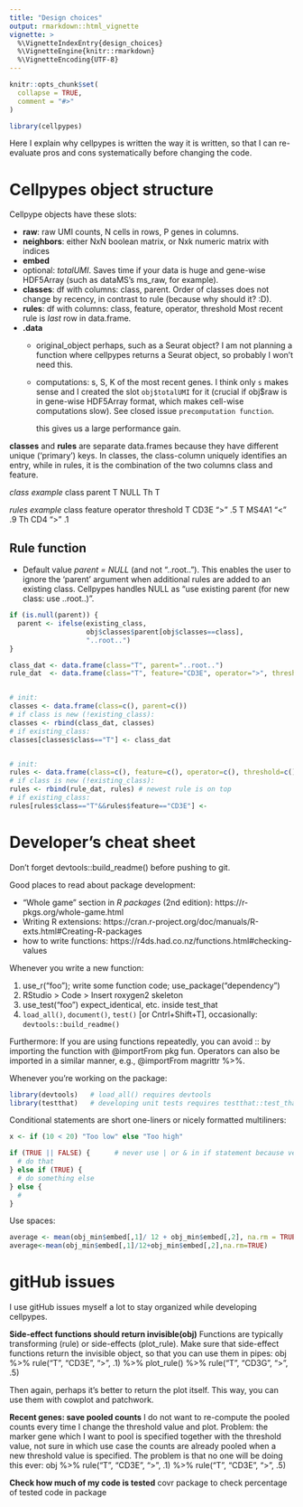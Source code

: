 ```yaml
---
title: "Design choices"
output: rmarkdown::html_vignette
vignette: >
  %\VignetteIndexEntry{design_choices}
  %\VignetteEngine{knitr::rmarkdown}
  %\VignetteEncoding{UTF-8}
---
```


```r
knitr::opts_chunk$set(
  collapse = TRUE,
  comment = "#>"
)
```

```r
library(cellpypes)
```

Here I explain why cellpypes is written the way it is written,
so that I can re-evaluate pros and cons systematically before 
changing the code.




# Cellpypes object structure

Cellpype objects have these slots:

  * **raw**: raw UMI counts, N cells in rows, P genes in columns.
  * **neighbors**: either NxN boolean matrix, or Nxk numeric matrix with indices
  * **embed**
  * optional: *totalUMI*. Saves time if your data is huge and gene-wise HDF5Array
    (such as dataMS's ms_raw, for example).
  * **classes**: df with columns: class, parent.
    Order of classes does not change by recency, in contrast to rule
    (because why should it? :D).
  * **rules**: df with columns: class, feature, operator, threshold
    Most recent rule is *last* row in data.frame.
  * **.data**
    * original_object perhaps, such as a Seurat object? I am not planning 
      a function where cellpypes returns a Seurat object, so probably I won't
      need this.
    * computations: s, S, K of the most recent genes. 
      I think only `s` makes sense and I created the slot `obj$totalUMI` for it
      (crucial if obj$raw is in gene-wise HDF5Array format, which makes cell-wise 
      computations slow). See closed issue `precomputation function`.
      
      this gives us a large performance gain.


**classes** and **rules** are separate data.frames because they have 
different unique ('primary') keys. In classes, the class-column uniquely 
identifies an entry, while in rules, it is the combination of the two columns
class and feature.

*class example*
 class  parent
  T     NULL
  Th     T

*rules example*
 class  feature  operator  threshold
  T     CD3E       ">"        .5
  T     MS4A1      "<"        .9
  Th    CD4        ">"        .1


## Rule function

  * Default value *parent = NULL* (and not "..root..").
    This enables the user to ignore the 'parent' argument when additional rules
    are added to an existing class. Cellpypes handles NULL as "use existing parent
    (for new class: use ..root..)".

```r
if (is.null(parent)) {
  parent <- ifelse(existing_class,
                   obj$classes$parent[obj$classes==class],
                   "..root..")
}

class_dat <- data.frame(class="T", parent="..root..")
rule_dat  <- data.frame(class="T", feature="CD3E", operator=">", threshold=.1)


# init:
classes <- data.frame(class=c(), parent=c())
# if class is new (!existing_class):
classes <- rbind(class_dat, classes)
# if existing_class:
classes[classes$class=="T"] <- class_dat


# init:
rules <- data.frame(class=c(), feature=c(), operator=c(), threshold=c())
# if class is new (!existing_class):
rules <- rbind(rule_dat, rules) # newest rule is on top
# if existing_class:
rules[rules$class=="T"&&rules$feature=="CD3E"] <- 
```





# Developer's cheat sheet

Don't forget devtools::build_readme() before 
pushing to git.


Good places to read about package development:

  * "Whole game" section in *R packages* (2nd edition):
  https://r-pkgs.org/whole-game.html
  * Writing R extensions:
  https://cran.r-project.org/doc/manuals/R-exts.html#Creating-R-packages
  * how to write functions: https://r4ds.had.co.nz/functions.html#checking-values


Whenever you write a new function:

  1. use_r("foo"); write some function code; use_package("dependency")
  2. RStudio > Code > Insert roxygen2 skeleton
  3. use_test("foo")
    expect_identical, etc. inside test_that
  4. `load_all()`, `document()`, `test()` [or Cntrl+Shift+T], 
    occasionally: `devtools::build_readme()`

Furthermore:
If you are using functions repeatedly, you can avoid :: by importing the function with @importFrom pkg fun.
Operators can also be imported in a similar manner, e.g.,
@importFrom magrittr %>%.


Whenever you're working on the package:
```R
library(devtools)   # load_all() requires devtools
library(testthat)   # developing unit tests requires testthat::test_that
```



Conditional statements are short one-liners or nicely formatted multiliners:
```R
x <- if (10 < 20) "Too low" else "Too high"

if (TRUE || FALSE) {      # never use | or & in if statement because vectorized
  # do that
} else if (TRUE) {
  # do something else
} else {
  # 
}

```

Use spaces:
```R
average <- mean(obj_min$embed[,1]/ 12 + obj_min$embed[,2], na.rm = TRUE)   # Good
average<-mean(obj_min$embed[,1]/12+obj_min$embed[,2],na.rm=TRUE)            # Bad
```






# gitHub issues
I use gitHub issues myself a lot to stay organized while developing cellpypes.


**Side-effect functions should return invisible(obj)**
Functions are typically transforming (rule) or side-effects (plot_rule).
Make sure that side-effect functions return the invisible object, so that you
can use them in pipes:
obj %>% rule("T", "CD3E", ">", .1) %>% plot_rule() %>% rule("T", "CD3G", ">", .5)

Then again, perhaps it's better to return the plot itself. 
This way, you can use them with cowplot and patchwork.


**Recent genes: save pooled counts**
I do not want to re-compute the pooled counts every time I change the 
threshold value and plot.
Problem: the marker gene which I want to pool is specified together with
  the threshold value, not sure in which use case the counts are already 
  pooled when a new threshold value is specified.
  The problem is that no one will be doing this ever:
  obj %>% rule("T", "CD3E", ">", .1) %>% rule("T", "CD3E", ">", .5)
  
**Check how much of my code is tested**
covr package to check percentage of tested code in package
